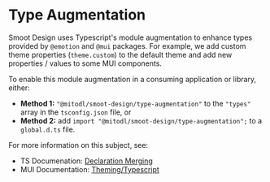 
<Meta title="Smoot-Design/Typescript" />

# Type Augmentation

Smoot Design uses Typescript's module augmentation to enhance types provided by `@emotion` and `@mui` packages. For example, we add custom theme properties (`theme.custom`) to the default theme and add new properties / values to some MUI components.

To enable this module augmentation in a consuming application or library, either:

- **Method 1:** `"@mitodl/smoot-design/type-augmentation"` to the `"types"` array in the `tsconfig.json` file, or
- **Method 2:** add `import "@mitodl/smoot-design/type-augmentation";` to a `global.d.ts` file.

For more information on this subject, see:

- TS Documenation: [Declaration Merging](https://www.typescriptlang.org/docs/handbook/declaration-merging.html)
- MUI Documentation: [Theming/Typescript](https://mui.com/material-ui/customization/theming/#typescript)
